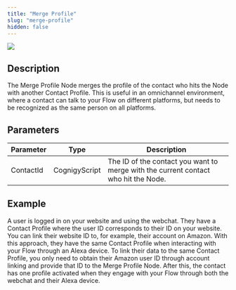 ```yaml
---
title: "Merge Profile"
slug: "merge-profile"
hidden: false
---
```


<Frame>
  <img class="image-center" src="/_assets/ai/develop/node-reference/analytics/merge-profile.png" style={{ width: 'auto' }} />
</Frame>

## Description

The Merge Profile Node merges the profile of the contact who hits the Node with another Contact Profile. This is useful in an omnichannel environment, where a contact can talk to your Flow on different platforms, but needs to be recognized as the same person on all platforms.

## Parameters

| Parameter | Type          | Description                                                                        |
|-----------|---------------|------------------------------------------------------------------------------------|
| ContactId | CognigyScript | The ID of the contact you want to merge with the current contact who hit the Node. |

## Example

A user is logged in on your website and using the webchat. They have a Contact Profile where the user ID corresponds to their ID on your website. You can link their website ID to, for example, their account on Amazon. With this approach, they have the same Contact Profile when interacting with your Flow through an Alexa device. To link their data to the same Contact Profile, you only need to obtain their Amazon user ID through account linking and provide that ID to the Merge Profile Node. After this, the contact has one profile activated when they engage with your Flow through both the webchat and their Alexa device.